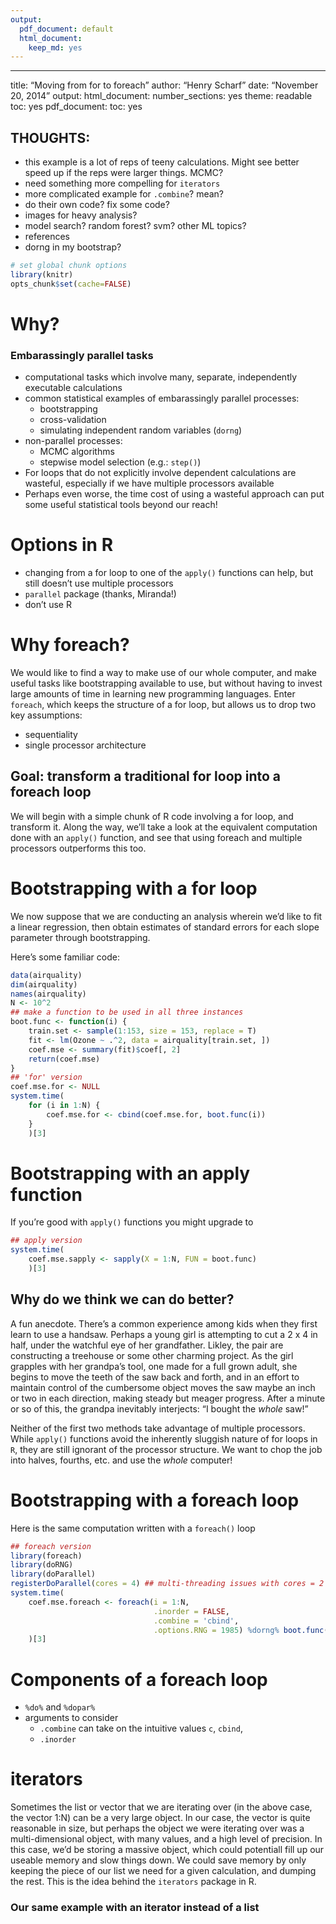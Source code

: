 ```yaml
---
output:
  pdf_document: default
  html_document:
    keep_md: yes
---
```



---
title: "Moving from for to foreach"
author: "Henry Scharf"
date: "November 20, 2014"
output: 
  html_document:
    number_sections: yes
    theme: readable
    toc: yes
  pdf_document:
    toc: yes

<!--
% CSP course: moving from for to foreach
% Henry Scharf
% 11/20/2014
-->


## THOUGHTS: 
- this example is a lot of reps of teeny calculations. Might see better speed up if the reps were larger things. MCMC?
- need something more compelling for `iterators`
- more complicated example for `.combine`? mean?
- do their own code? fix some code?
- images for heavy analysis?
- model search? random forest? svm? other ML topics?
- references
- dorng in my bootstrap?


```r
# set global chunk options
library(knitr)
opts_chunk$set(cache=FALSE)
```

# Why?
### Embarassingly parallel tasks
- computational tasks which involve many, separate, independently executable calculations
- common statistical examples of embarassingly parallel processes: 
    - bootstrapping
    - cross-validation 
    - simulating independent random variables (`dorng`)
- non-parallel processes: 
    - MCMC algorithms 
    - stepwise model selection (e.g.: `step()`)
- For loops that do not explicitly involve dependent calculations are wasteful, especially if we have multiple processors available
- Perhaps even worse, the time cost of using a wasteful approach can put some useful statistical tools beyond our reach!

# Options in R
- changing from a for loop to one of the `apply()` functions can help, but still doesn't use multiple processors
- `parallel` package (thanks, Miranda!)
- don't use R


# Why foreach?
We would like to find a way to make use of our whole computer, and make useful tasks like bootstrapping available to use, but without having to invest large amounts of time in learning new programming languages. Enter `foreach`, which keeps the structure of a for loop, but allows us to drop two key assumptions: 

- sequentiality
- single processor architecture

## Goal: transform a traditional for loop into a foreach loop
We will begin with a simple chunk of R code involving a for loop, and transform it. Along the way, we'll take a look at the equivalent computation done with an `apply()` function, and see that using foreach and multiple processors outperforms this too.


# Bootstrapping with a for loop
We now suppose that we are conducting an analysis wherein we'd like to fit a linear regression, then obtain estimates of standard errors for each slope parameter through bootstrapping. 

Here's some familiar code:
```r
data(airquality)
dim(airquality)
names(airquality)
N <- 10^2
## make a function to be used in all three instances
boot.func <- function(i) {
    train.set <- sample(1:153, size = 153, replace = T)
    fit <- lm(Ozone ~ .^2, data = airquality[train.set, ])
    coef.mse <- summary(fit)$coef[, 2]
    return(coef.mse)
}
## 'for' version
coef.mse.for <- NULL
system.time(
    for (i in 1:N) {
        coef.mse.for <- cbind(coef.mse.for, boot.func(i))
    }
    )[3]
```


# Bootstrapping with an apply function
If you're good with `apply()` functions you might upgrade to
```r
## apply version
system.time(
    coef.mse.sapply <- sapply(X = 1:N, FUN = boot.func)
    )[3]
```

## Why do we think we can do better?
A fun anecdote. There's a common experience among kids when they first learn to use a handsaw. Perhaps a young girl is attempting to cut a 2 x 4 in half, under the watchful eye of her grandfather. Likley, the pair are constructing a treehouse or some other charming project. As the girl grapples with her grandpa's tool, one made for a full grown adult, she begins to move the teeth of the saw back and forth, and in an effort to maintain control of the cumbersome object moves the saw maybe an inch or two in each direction, making steady but meager progress. After a minute or so of this, the grandpa inevitably interjects: "I bought the _whole_ saw!"

Neither of the first two methods take advantage of multiple processors. While `apply()` functions avoid the inherently sluggish nature of for loops in `R`, they are still ignorant of the processor structure. We want to chop the job into halves, fourths, etc. and use the _whole_ computer!


#  Bootstrapping with a foreach loop
Here is the same computation written with a `foreach()` loop
```r
## foreach version
library(foreach)
library(doRNG)
library(doParallel)
registerDoParallel(cores = 4) ## multi-threading issues with cores = 2
system.time(
    coef.mse.foreach <- foreach(i = 1:N,
                                .inorder = FALSE,
                                .combine = 'cbind',
                                .options.RNG = 1985) %dorng% boot.func(i)
    )[3]
```


# Components of a foreach loop
* `%do%` and `%dopar%`
* arguments to consider
    - `.combine` can take on the intuitive values `c`, `cbind`, 
    - `.inorder`
    

# iterators
Sometimes the list or vector that we are iterating over (in the above case, the vector 1:N) can be a very large object. In our case, the vector is quite reasonable in size, but perhaps the object we were iterating over was a multi-dimensional object, with many values, and a high level of precision. In this case, we'd be storing a massive object, which could potentiall fill up our useable memory and slow things down. We could save memory by only keeping the piece of our list we need for a given calculation, and dumping the rest. This is the idea behind the `iterators` package in R.


### Our same example with an iterator instead of a list